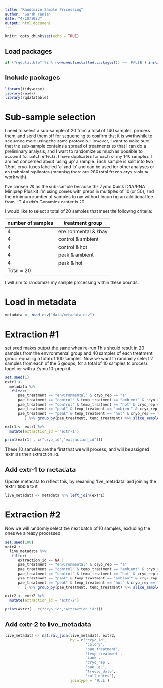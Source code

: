 ```yaml
---
title: "Randomize Sample Processing"
author: "Sarah Tanja"
date: "4/10/2023"
output: html_document
---
```


```r
knitr::opts_chunk$set(echo = TRUE)
```

## Load packages

```r
if ("rqdatatable" %in% rownames(installed.packages()) == 'FALSE') install.packages("rqdatatable")
```


## Include packages

```r
library(tidyverse)
library(readr)
library(rqdatatable)
```

# Sub-sample selection
I need to select a sub-sample of 20 from a total of 140 samples, process them, and send them off for sequencing to confirm that it is worthwhile to sequence more using the same protocols. However, I want to make sure that the sub-sample contains a spread of treatments so that I can do a preliminary analysis, and I want to randomize as much as possible to account for batch effects. I have duplicates for each of my 140 samples. I am not concerned about 'using up' a sample. Each sample is split into two 1.5mL cryo-tubes labelled 'a' and 'b' and can be used for other analyses or as technical replicates (meaning there are 280 total frozen cryo-vials to work with).

I've chosen 20 as the sub-sample because the Zymo Quick DNA/RNA Miniprep Plus kit I'm using comes with preps in multiples of 10 (or 50), and the minimum number of samples to run without incurring an additional fee from UT Austin's Genomics center is 20.

I would like to select a total of 20 samples that meet the following criteria:

| number of samples | treatment group      |
|-------------------|----------------------|
| 4                 | environmental & kbay |
| 4                 | control & ambient    |
| 4                 | control & hot        |
| 4                 | peak & ambient       |
| 4                 | peak & hot           |
| Total = 20        |                      |

I will aim to randomize my sample processing within these bounds.

# Load in metadata

```r
metadata <- read_csv("data/metadata.csv")
```

# Extraction #1
set.seed makes output the same when re-run 
This should result in 20 samples from the environmental group and 40 samples of each treatment group, equaling a total of 100 samples. 
Now we want to randomly select 2 samples from each of the 5 groups, for a total of 10 samples to process together with a Zymo 10-prep kit.
```r
set.seed(1) 
extr1 <- 
  metadata %>%
   filter(
      pae_treatment == "environmental" & cryo_rep == "a" |
      pae_treatment == "control" & temp_treatment == "ambient" & cryo_rep == "a" |
      pae_treatment == "control" & temp_treatment == "hot" & cryo_rep == "a" |
      pae_treatment == "peak" & temp_treatment == "ambient" & cryo_rep == "a" |
      pae_treatment == "peak" & temp_treatment == "hot" & cryo_rep == "a"
         ) %>% group_by(pae_treatment, temp_treatment) %>% slice_sample(n=2) 

extr1 <- extr1 %>% 
  mutate(extraction_id = 'extr-1')

print(extr1[ , c("cryo_id","extraction_id")])
```

These 10 samples are the first that we will process, and will be assigned 'extr1'as their extraction_id.

## Add extr-1 to metadata
Update metadata to reflect this, by renaming 'live_metadata' and joining the 'extr1' tibble to it 
```r
live_metadata <- metadata %>% left_join(extr1)
```

# Extraction #2
Now we will randomly select the next batch of 10 samples, excluding the ones we already processed
```r
set.seed(100)
extr2 <- 
  live_metadata %>%
   filter(
      extraction_id == NA |
      pae_treatment == "environmental" & cryo_rep == "a" |
      pae_treatment == "control" & temp_treatment == "ambient" & cryo_rep == "a" |
      pae_treatment == "control" & temp_treatment == "hot" & cryo_rep == "a" |
      pae_treatment == "peak" & temp_treatment == "ambient" & cryo_rep == "a" |
      pae_treatment == "peak" & temp_treatment == "hot" & cryo_rep == "a"
         ) %>% group_by(pae_treatment, temp_treatment) %>% slice_sample(n=2) 

extr2 <- extr2 %>% 
  mutate(extraction_id = 'extr-2')

print(extr2[ , c("cryo_id","extraction_id")])
```
## Add extr-2 to live_metadata
```r
live_metadata <- natural_join(live_metadata, extr2,
                              by = c('cryo_id', 
                                     'colony',
                                     'pae_treatment',
                                     'temp_treatment',
                                     'tank',
                                     'cryo_rep', 
                                     'pae_ugL',
                                     'freeze_date',
                                     'cull_notes'), 
                              jointype = 'FULL')
```


